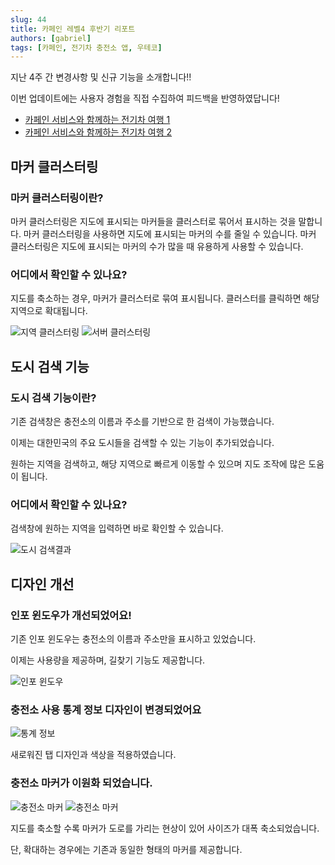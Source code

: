 ```yaml
---
slug: 44
title: 카페인 레벨4 후반기 리포트
authors: [gabriel]
tags: [카페인, 전기차 충전소 앱, 우테코]
---
```


지난 4주 간 변경사항 및 신규 기능을 소개합니다!!

이번 업데이트에는 사용자 경험을 직접 수집하여 피드백을 반영하였답니다!

- [카페인 서비스와 함께하는 전기차 여행 1](https://car-ffeine.github.io/39)
- [카페인 서비스와 함께하는 전기차 여행 2](https://car-ffeine.github.io/40)

## 마커 클러스터링

### 마커 클러스터링이란?

마커 클러스터링은 지도에 표시되는 마커들을 클러스터로 묶어서 표시하는 것을 말합니다. 마커 클러스터링을 사용하면 지도에 표시되는 마커의 수를 줄일 수 있습니다. 마커 클러스터링은 지도에 표시되는 마커의 수가 많을 때 유용하게 사용할 수 있습니다.

### 어디에서 확인할 수 있나요?

지도를 축소하는 경우, 마커가 클러스터로 묶여 표시됩니다. 클러스터를 클릭하면 해당 지역으로 확대됩니다.

![지역 클러스터링](./region.png)
![서버 클러스터링](./clustered.png)

## 도시 검색 기능

### 도시 검색 기능이란?

기존 검색창은 충전소의 이름과 주소를 기반으로 한 검색이 가능했습니다.

이제는 대한민국의 주요 도시들을 검색할 수 있는 기능이 추가되었습니다.

원하는 지역을 검색하고, 해당 지역으로 빠르게 이동할 수 있으며 지도 조작에 많은 도움이 됩니다.

### 어디에서 확인할 수 있나요?

검색창에 원하는 지역을 입력하면 바로 확인할 수 있습니다.

![도시 검색결과](./city.png)


## 디자인 개선

### 인포 윈도우가 개선되었어요!

기존 인포 윈도우는 충전소의 이름과 주소만을 표시하고 있었습니다.

이제는 사용량을 제공하며, 길찾기 기능도 제공합니다.

![인포 윈도우](./info-window.png)

### 충전소 사용 통계 정보 디자인이 변경되었어요

![통계 정보](./statistics.png)

새로워진 탭 디자인과 색상을 적용하였습니다.

### 충전소 마커가 이원화 되었습니다.

![충전소 마커](./marker-small.png)
![충전소 마커](./marker-big.png)

지도를 축소할 수록 마커가 도로를 가리는 현상이 있어 사이즈가 대폭 축소되었습니다.

단, 확대하는 경우에는 기존과 동일한 형태의 마커를 제공합니다.

